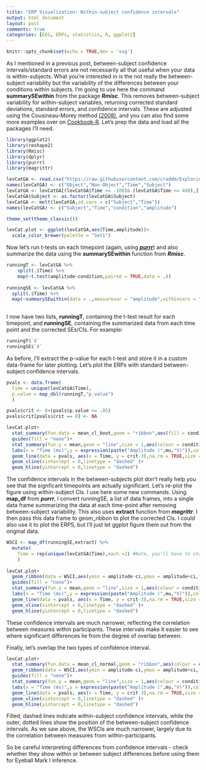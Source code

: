 ```yaml
---
title: "ERP Visualization: Within-subject confidence intervals"
output: html_document
layout: post
comments: true
categories: [EEG, ERPs, statistics, R, ggplot2]
---
```


```r
knitr::opts_chunk$set(echo = TRUE,dev = 'svg')
```

As I mentioned in a previous post, between-subject confidence intervals/standard errors are not necessarily all that useful when your data is within-subjects. What you're interested in is the not really the between-subject variability but the variability of the differences between your conditions within subjects. I'm going to use here the command **summarySEwithin** from the package ***Rmisc***. This removes between-subject variability for within-subject variables, returning corrected standard deviations, standard errors, and confidence intervals. These are adjusted using the Cousineau-Morey method [(2008)](http://pcl.missouri.edu/node/63), and you can also find some more examples over on [Cookbook-R](http://www.cookbook-r.com/Graphs/Plotting_means_and_error_bars_(ggplot2)/). Let's prep the data and load all the packages I'll need.

```r
library(ggplot2)
library(reshape2)
library(Rmisc)
library(dplyr)
library(purrr)
library(magrittr)

levCatGA <- read.csv("https://raw.githubusercontent.com/craddm/ExploringERPs/master/levCatObjNon.csv",header = FALSE)
names(levCatGA) <- c("Object","Non-Object","Time","Subject")
levCatGA <- levCatGA[(levCatGA$Time >= -100)& (levCatGA$Time <= 400),]
levCatGA$Subject <- as.factor(levCatGA$Subject)
levCatGA <- melt(levCatGA,id.vars = c("Subject","Time"))
names(levCatGA) <- c("Subject","Time","condition","amplitude")

theme_set(theme_classic())

levCat.plot <- ggplot(levCatGA,aes(Time,amplitude))+
  scale_color_brewer(palette = "Set1")
```

Now let's run t-tests on each timepoint (again, using [***purrr***](../blog/2016/10/06/2016/10/06/ERP-Vis-Running-Tests)) and also summarize the data using the **summarySEwithin** function from ***Rmisc***.

```r
runningT <- levCatGA %>%
    split(.$Time) %>%
    map(~t.test(amplitude~condition,paired = TRUE,data = .))
  
runningSE <- levCatGA %>%
  split(.$Time) %>%
  map(~summarySEwithin(data = .,measurevar = "amplitude",withinvars = "condition",idvar = "Subject"))
  
```

I now have two lists, **runningT**, containing the t-test result for each timepoint, and **runningSE**, containing the summarized data from each time point and the corrected SEs/CIs. For example:

```r
runningT$`0`
runningSE$`0`
```

As before, I'll extract the p-value for each t-test and store it in a custom data-frame for later plotting. Let's plot the ERPs with standard between-subject confidence intervals.

```r

pvals <- data.frame(
  Time = unique(levCatGA$Time),
  p.value = map_dbl(runningT,"p.value")
  )

pvals$crit <- 0+(pvals$p.value <= .05)
pvals$crit[pvals$crit == 0] <- NA

levCat.plot+
  stat_summary(fun.data = mean_cl_boot,geom = "ribbon",aes(fill = condition,colour = condition),linetype = "dashed",alpha = 0.3)+
  guides(fill = "none")+
  stat_summary(fun.y = mean,geom = "line",size = 1,aes(colour = condition))+
  labs(x = "Time (ms)",y = expression(paste("Amplitude (",mu,"V)")),colour = "")+
  geom_line(data = pvals, aes(x = Time, y = crit-3),na.rm = TRUE,size = 2)+
  geom_vline(xintercept = 0,linetype = "dashed" )+
  geom_hline(yintercept = 0,linetype = "dashed")

```

The confidence intervals in the between-subjects plot don't really help you see that the signficant timepoints are actually significant. Let's re-plot the figure using within-subject CIs. I use here some new commands. Using **map_df** from ***purrr***, I convert runningSE, a list of data frames, into a single data frame summarizing the data at each time-point after removing between-subject variability. This also uses **extract** function from ***magrittr***. I then pass this data frame to geom_ribbon to plot the corrected CIs. I could also use it to plot the ERPS, but I'll just let ggplot figure them out from the original data.


```r

WSCI <- map_df(runningSE,extract) %>%
  mutate(
    Time = rep(unique(levCatGA$Time),each =2) #Note, you'll have to change 2 to match the number of conditions
    )
  
levCat.plot+
  geom_ribbon(data = WSCI,aes(ymin = amplitude-ci,ymax = amplitude+ci,fill = condition,colour = condition),linetype="dashed",alpha = 0.3)+
  guides(fill = "none")+
  stat_summary(fun.y = mean,geom = "line",size = 1,aes(colour = condition))+
  labs(x = "Time (ms)",y = expression(paste("Amplitude (",mu,"V)")),colour = "")+
  geom_line(data = pvals, aes(x = Time, y = crit-3),na.rm = TRUE,size = 2)+
  geom_vline(xintercept = 0,linetype = "dashed" )+
  geom_hline(yintercept = 0,linetype = "dashed")

```

These confidence intervals are much narrower, reflecting the correlation between measures within participants. These intervals make it easier to see where significant differences lie from the degree of overlap between. 

Finally, let's overlap the two types of confidence interval. 

```r
levCat.plot+
  stat_summary(fun.data = mean_cl_normal,geom = "ribbon",aes(colour = condition),fill = NA,linetype = "dotted",alpha = 0.3)+
  geom_ribbon(data = WSCI,aes(ymin = amplitude-ci,ymax = amplitude+ci,fill = condition,colour = condition),linetype="dashed",alpha = 0.3)+
  guides(fill = "none")+
  stat_summary(fun.y = mean,geom = "line",size = 1,aes(colour = condition))+
  labs(x = "Time (ms)",y = expression(paste("Amplitude (",mu,"V)")),colour = "")+
  geom_line(data = pvals, aes(x = Time, y = crit-3),na.rm = TRUE,size = 2)+
  geom_vline(xintercept = 0,linetype = "dashed" )+
  geom_hline(yintercept = 0,linetype = "dashed")

```

Filled, dashed lines indicate within-subject confidence intervals, while the outer, dotted lines show the position of the between-subject confidence intervals. As we saw above, the WSCIs are much narrower, largely due to the correlation between measures from within-participants.

So be careful interpreting differences from confidence intervals - check whether they show within or between subject differences before using them for Eyeball Mark I inference.